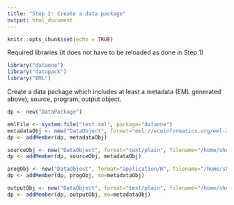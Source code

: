 ```yaml
---
title: "Step 2: Create a data package"
output: html_document
---
```


```r
knitr::opts_chunk$set(echo = TRUE)
```

Required libraries (it does not have to be reloaded as done in Step 1)
```r
library("dataone")
library("datapack")
library("EML")
```


Create a data package which includes at least a metadata (EML generated above), source, program, output object.
```r
dp <- new("DataPackage")

emlFile <- system.file("test.xml", package="dataone")
metadataObj <- new("DataObject", format="eml://ecoinformatics.org/eml-2.1.1", filename="test.xml")
dp <- addMember(dp, metadataObj)

sourceObj <- new("DataObject", format="text/plain", filename="/home/shek21/Documents/dataone/testArctic/rm-child2/test_child2_object")
dp <- addMember(dp, sourceObj, metadataObj)

progObj <- new("DataObject", format="application/R", filename="/home/shek21/Documents/dataone/testArctic/rm-child2/copy_testChild2.R")
dp <- addMember(dp, progObj, mo=metadataObj)

outputObj <- new("DataObject", format="text/plain", filename="/home/shek21/Documents/dataone/testArctic/rm-child2/test_child2_copied_object")
dp <- addMember(dp, outputObj, mo=metadataObj)
```

